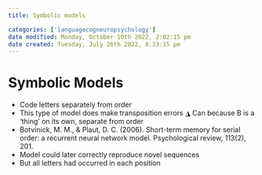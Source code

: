 ```yaml
---
title: Symbolic models

categories: ['languagecogneuropsychology']
date modified: Monday, October 10th 2022, 2:02:15 pm
date created: Tuesday, July 26th 2022, 8:33:15 pm
---
```


# Symbolic Models
- Code letters separately from order
- This type of model does make transposition errors ◮ Can because B is a 'thing' on its own, separate from order
- Botvinick, M. M., & Plaut, D. C. (2006). Short-term memory for serial order: a recurrent neural network model. Psychological review, 113(2), 201.
- Model could later correctly reproduce novel sequences
- But all letters had occurred in each position



